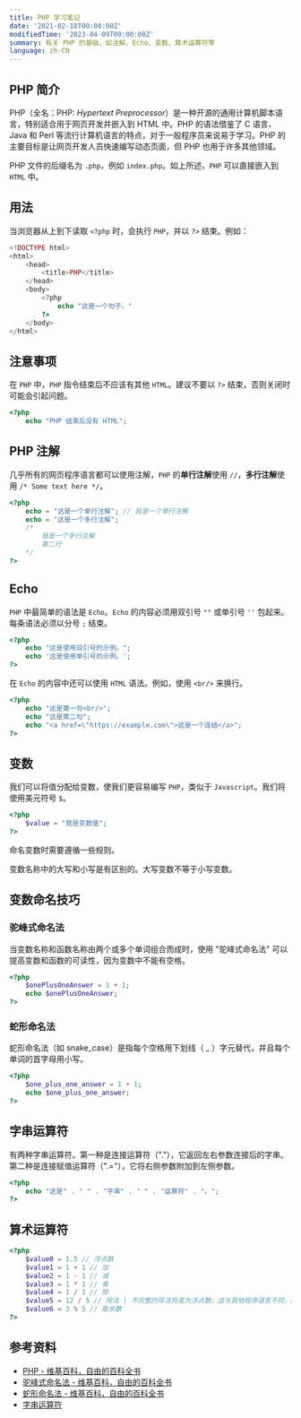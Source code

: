 ```yaml
---
title: PHP 学习笔记
date: '2021-02-18T00:00:00Z'
modifiedTime: '2023-04-09T00:00:00Z'
summary: 有关 PHP 的基础，如注解、Echo、变数、算术运算符等
language: zh-CN
---
```


## PHP 简介

PHP（全名：PHP: _Hypertext Preprocessor_）是一种开源的通用计算机脚本语言，特别适合用于网页开发并嵌入到 HTML 中。PHP 的语法借鉴了 C 语言、Java 和 Perl 等流行计算机语言的特点，对于一般程序员来说易于学习。PHP 的主要目标是让网页开发人员快速编写动态页面，但 PHP 也用于许多其他领域。

PHP 文件的后缀名为 `.php`，例如 `index.php`。如上所述，`PHP` 可以直接嵌入到 `HTML` 中。

## 用法

当浏览器从上到下读取 `<?php` 时，会执行 `PHP`，并以 `?>` 结束。例如：

```php
<!DOCTYPE html>
<html>
    <head>
        <title>PHP</title>
    </head>
    <body>
        <?php
            echo "这是一个句子。"
        ?>
    </body>
</html>
```

## 注意事项

在 `PHP` 中，`PHP` 指令结束后不应该有其他 `HTML`。建议不要以 `?>` 结束，否则关闭时可能会引起问题。

```php
<?php
    echo "PHP 结束后没有 HTML";
```

## PHP 注解

几乎所有的网页程序语言都可以使用注解，`PHP` 的**单行注解**使用 `//`，**多行注解**使用 `/* Some text here */`。

```php
<?php
    echo = "这是一个单行注解"; // 我是一个单行注解
    echo = "这是一个多行注解";
    /*
        我是一个多行注解
        第二行
    */
?>
```

## Echo

`PHP` 中最简单的语法是 `Echo`。`Echo` 的内容必须用双引号 `""` 或单引号 `''` 包起来。每条语法必须以分号 `;` 结束。

```php
<?php
    echo "这是使用双引号的示例。";
    echo '这是使用单引号的示例。';
?>
```

在 `Echo` 的内容中还可以使用 `HTML` 语法。例如，使用 `<br/>` 来换行。

```php
<?php
    echo "这是第一句<br/>";
    echo "这是第二句";
    echo "<a href=\"https://example.com\">这是一个连结</a>";
?>
```

## 变数

我们可以将值分配给变数，使我们更容易编写 `PHP`，类似于 `Javascript`。我们将使用美元符号 `$`。

```php
<?php
    $value = "我是变数值";
?>
```

命名变数时需要遵循一些规则。

<Table
  headers={['示例', '描述', '规则']}
  rows={[
    ['$value', '小写', '✅'],
    ['$Value', '大写', '✅'],
    ['$_value', '底线', '✅'],
    ['$1value', '以数字开头', '❌']
  ]}
/>

变数名称中的大写和小写是有区别的。大写变数不等于小写变数。

## 变数命名技巧

### 驼峰式命名法

当变数名称和函数名称由两个或多个单词组合而成时，使用 "驼峰式命名法" 可以提高变数和函数的可读性，因为变数中不能有空格。

```php
<?php
    $onePlusOneAnswer = 1 + 1;
    echo $onePlusOneAnswer;
?>
```

### 蛇形命名法

蛇形命名法（如 snake_case）是指每个空格用下划线（ \_ ）字元替代，并且每个单词的首字母用小写。

```php
<?php
    $one_plus_one_answer = 1 + 1;
    echo $one_plus_one_answer;
?>
```

## 字串运算符

有两种字串运算符。第一种是连接运算符（"."），它返回左右参数连接后的字串。第二种是连接赋值运算符（".="），它将右侧参数附加到左侧参数。

```php
<?php
    echo "这是" . " " . "字串" . " " . "运算符" . "。";
?>
```

## 算术运算符

```php
<?php
    $value0 = 1.5 // 浮点数
    $value1 = 1 + 1 // 加
    $value2 = 1 - 1 // 减
    $value3 = 1 * 1 // 乘
    $value4 = 1 / 1 // 除
    $value5 = 12 / 5 // 除法 | 不完整的除法将变为浮点数，这与其他程序语言不同，PHP 会计算余数
    $value6 = 3 % 5 // 取余数
?>
```

## 参考资料

- [PHP - 维基百科，自由的百科全书](https://zh.wikipedia.org/wiki/PHP)
- [驼峰式命名法 - 维基百科，自由的百科全书](https://zh.wikipedia.org/wiki/Camel_case)
- [蛇形命名法 - 维基百科，自由的百科全书](https://zh.wikipedia.org/wiki/Snake_case)
- [字串运算符](https://www.php.net/manual/en/language.operators.string.php)
